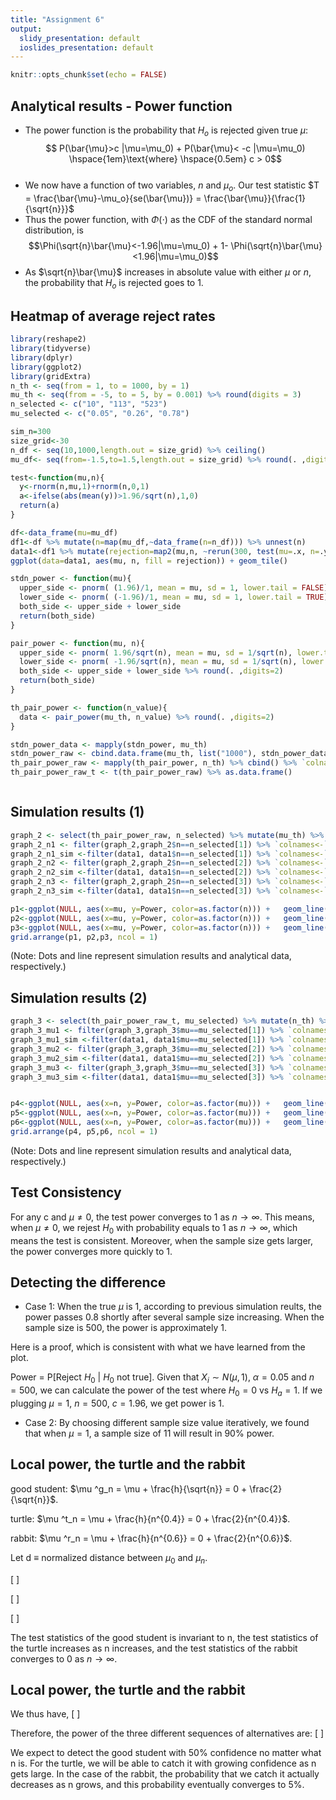 ```yaml
---
title: "Assignment 6"
output:
  slidy_presentation: default
  ioslides_presentation: default
---
```


```r
knitr::opts_chunk$set(echo = FALSE)
```

## Analytical results - Power function

- The power function is the probability that $H_o$ is rejected given true $\mu$:
$$ P(\bar{\mu}>c |\mu=\mu_0) + P(\bar{\mu}< -c |\mu=\mu_0) \hspace{1em}\text{where} \hspace{0.5em} c > 0$$  
- We now have a function of two variables, $n$ and $\mu_o$. Our test statistic $T = \frac{\bar{\mu}-\mu_o}{se(\bar{\mu})} = \frac{\bar{\mu}}{\frac{1}{\sqrt{n}}}$  
- Thus the power function, with $\Phi(\cdot)$ as the CDF of the standard normal distribution, is
$$\Phi(\sqrt{n}\bar{\mu}<-1.96|\mu=\mu_0) + 1- \Phi(\sqrt{n}\bar{\mu}<1.96|\mu=\mu_0)$$
- As $\sqrt{n}\bar{\mu}$ increases in absolute value with either $\mu$ or $n$, the probability that $H_o$ is rejected goes to 1.  


## Heatmap of average reject rates 

```r
library(reshape2)
library(tidyverse)
library(dplyr)
library(ggplot2)
library(gridExtra)
n_th <- seq(from = 1, to = 1000, by = 1)
mu_th <- seq(from = -5, to = 5, by = 0.001) %>% round(digits = 3)
n_selected <- c("10", "113", "523")
mu_selected <- c("0.05", "0.26", "0.78")

sim_n=300
size_grid<-30
n_df <- seq(10,1000,length.out = size_grid) %>% ceiling()
mu_df<- seq(from=-1.5,to=1.5,length.out = size_grid) %>% round(. ,digits=2)

test<-function(mu,n){
  y<-rnorm(n,mu,1)+rnorm(n,0,1)
  a<-ifelse(abs(mean(y))>1.96/sqrt(n),1,0)
  return(a)
}

df<-data_frame(mu=mu_df)
df1<-df %>% mutate(n=map(mu_df,~data_frame(n=n_df))) %>% unnest(n)
data1<-df1 %>% mutate(rejection=map2(mu,n, ~rerun(300, test(mu=.x, n=.y)) %>% unlist %>% mean) %>% as.numeric)
ggplot(data=data1, aes(mu, n, fill = rejection)) + geom_tile() 

stdn_power <- function(mu){
  upper_side <- pnorm( (1.96)/1, mean = mu, sd = 1, lower.tail = FALSE)
  lower_side <- pnorm( (-1.96)/1, mean = mu, sd = 1, lower.tail = TRUE)
  both_side <- upper_side + lower_side
  return(both_side)
}

pair_power <- function(mu, n){
  upper_side <- pnorm( 1.96/sqrt(n), mean = mu, sd = 1/sqrt(n), lower.tail = FALSE)
  lower_side <- pnorm( -1.96/sqrt(n), mean = mu, sd = 1/sqrt(n), lower.tail = TRUE)
  both_side <- upper_side + lower_side %>% round(. ,digits=2)
  return(both_side)
}

th_pair_power <- function(n_value){
  data <- pair_power(mu_th, n_value) %>% round(. ,digits=2)
}

stdn_power_data <- mapply(stdn_power, mu_th)
stdn_power_raw <- cbind.data.frame(mu_th, list("1000"), stdn_power_data) %>% `colnames<-`(c("mu","n","Power"))
th_pair_power_raw <- mapply(th_pair_power, n_th) %>% cbind() %>% `colnames<-`(n_th) %>% `rownames<-`(mu_th) %>% as.data.frame()
th_pair_power_raw_t <- t(th_pair_power_raw) %>% as.data.frame()



```

## Simulation results (1)
```r
graph_2 <- select(th_pair_power_raw, n_selected) %>% mutate(mu_th) %>% melt(measure.vars = n_selected) %>% `colnames<-`(c("mu", "n", "Power")) %>% rbind(stdn_power_raw)
graph_2_n1 <- filter(graph_2,graph_2$n==n_selected[1]) %>% `colnames<-`(c("mu","n", "Power")) %>% as.data.frame()
graph_2_n1_sim <-filter(data1, data1$n==n_selected[1]) %>% `colnames<-`(c("mu","n", "Power")) %>% as.data.frame()
graph_2_n2 <- filter(graph_2,graph_2$n==n_selected[2]) %>% `colnames<-`(c("mu","n", "Power")) %>% as.data.frame()
graph_2_n2_sim <-filter(data1, data1$n==n_selected[2]) %>% `colnames<-`(c("mu","n", "Power")) %>% as.data.frame()
graph_2_n3 <- filter(graph_2,graph_2$n==n_selected[3]) %>% `colnames<-`(c("mu","n", "Power")) %>% as.data.frame()
graph_2_n3_sim <-filter(data1, data1$n==n_selected[3]) %>% `colnames<-`(c("mu","n", "Power")) %>% as.data.frame()

p1<-ggplot(NULL, aes(x=mu, y=Power, color=as.factor(n))) +   geom_line(data = graph_2_n1) +geom_point(data = graph_2_n1_sim) +xlim(-1, 1)
p2<-ggplot(NULL, aes(x=mu, y=Power, color=as.factor(n))) +   geom_line(data = graph_2_n2) +geom_point(data = graph_2_n2_sim) + xlim(-1, 1)
p3<-ggplot(NULL, aes(x=mu, y=Power, color=as.factor(n))) +   geom_line(data = graph_2_n3) +geom_point(data = graph_2_n3_sim) + xlim(-1, 1)
grid.arrange(p1, p2,p3, ncol = 1)
```

(Note: Dots and line represent simulation results and analytical data, respectively.)

## Simulation results (2)

```r
graph_3 <- select(th_pair_power_raw_t, mu_selected) %>% mutate(n_th) %>% melt(measure.vars = mu_selected) %>% `colnames<-`(c("n", "mu", "Power"))
graph_3_mu1 <- filter(graph_3,graph_3$mu==mu_selected[1]) %>% `colnames<-`(c("n","mu", "Power")) %>% as.data.frame()
graph_3_mu1_sim <-filter(data1, data1$mu==mu_selected[1]) %>% `colnames<-`(c("mu","n", "Power")) %>% as.data.frame()
graph_3_mu2 <- filter(graph_3,graph_3$mu==mu_selected[2]) %>% `colnames<-`(c("n","mu", "Power")) %>% as.data.frame()
graph_3_mu2_sim <-filter(data1, data1$mu==mu_selected[2]) %>% `colnames<-`(c("mu","n", "Power")) %>% as.data.frame()
graph_3_mu3 <- filter(graph_3,graph_3$mu==mu_selected[3]) %>% `colnames<-`(c("n","mu", "Power")) %>% as.data.frame()
graph_3_mu3_sim <-filter(data1, data1$mu==mu_selected[3]) %>% `colnames<-`(c("mu","n", "Power")) %>% as.data.frame()


p4<-ggplot(NULL, aes(x=n, y=Power, color=as.factor(mu))) +   geom_line(data = graph_3_mu1) +geom_point(data = graph_3_mu1_sim) + xlim(0, 1000)
p5<-ggplot(NULL, aes(x=n, y=Power, color=as.factor(mu))) +   geom_line(data = graph_3_mu2) +geom_point(data = graph_3_mu2_sim) + xlim(0, 1000)
p6<-ggplot(NULL, aes(x=n, y=Power, color=as.factor(mu))) +   geom_line(data = graph_3_mu3) +geom_point(data = graph_3_mu3_sim) + xlim(0, 1000)
grid.arrange(p4, p5,p6, ncol = 1)
```

(Note: Dots and line represent simulation results and analytical data, respectively.)

## Test Consistency

For any c and $\mu \neq 0$, the test power converges to 1 as $n \to \infty$. This means, when $\mu \neq 0$, we rejest $H_0$ with probability equals to 1 as  $n \to \infty$, which means the test is consistent. Moreover, when the sample size gets larger, the power converges more quickly to 1. 

## Detecting the difference

- Case 1: When the true $\mu$ is $1$, according to previous simulation reults, the power passes $0.8$ shortly after several sample size increasing. When the sample size is $500$, the power is approximately $1$.

Here is a proof, which is consistent with what we have learned from the plot.

Power = P[Reject $H_0$ $|$ $H_0$ not true]. Given that $X_i \sim N(\mu,1)$, $\alpha=0.05$ and $n=500$, we can calculate the power of the test where $H_0=0$ vs $H_a=1$.
	\begin{align*}
    	Power &= Pr \bigg[\frac{\bar{x}-0}{\sqrt{1/n} } >c | \mu \bigg] + Pr \bigg[\frac{\bar{x}-0}{\sqrt{1/n} } <-c | \mu \bigg]\\
         &= Pr \bigg[\frac{\bar{x}-\mu}{\sqrt{1/n} } > c-\frac{\mu}{\sqrt{1/n}} \bigg] + Pr \bigg[\frac{\bar{x}-\mu}{\sqrt{1/n} } <-c-\frac{\mu}{\sqrt{1/n}} \bigg]\\
        \text{Since} \frac{\bar{x}-\mu}{\sqrt{1/n}} \sim N(0,1). \text{Thus}:\\
       Power &= 1-\Phi \bigg({c-\frac{\mu}{\sqrt{1/n}}} \bigg) + \Phi \bigg({-c-\frac{\mu}{\sqrt{1/n}}} \bigg)
    \end{align*}
If we plugging $\mu=1$, $n=500$, $c=1.96$, we get power is $1$.

- Case 2: By choosing different sample size value iteratively, we found that when $\mu=1$, a sample size of $11$ will result in 90% power. 

## Local power, the turtle and the rabbit

good student: $\mu ^g_n = \mu + \frac{h}{\sqrt{n}} = 0 + \frac{2}{\sqrt{n}}$.

turtle: $\mu ^t_n = \mu + \frac{h}{n^{0.4}} = 0 + \frac{2}{n^{0.4}}$.

rabbit: $\mu ^r_n = \mu + \frac{h}{n^{0.6}} = 0 + \frac{2}{n^{0.6}}$.

Let d $\equiv$ normalized distance between $\mu_0$ and $\mu_n$. 

\[
\begin{eqnarray}
T &=\frac{\hat {\mu}-\mu_n}{s(\hat{\mu})} &+ \frac{\hat {\mu_n}-\mu_0}{s(\hat{\mu})}\\
  &=\frac{\hat {\mu}-(0+d)}{s(\hat{\mu})} &+ \frac{\sqrt{n}\mu_n}{\sqrt{\hat{V_{\mu}}}}\\
\end{eqnarray}
\]

\[
\begin{eqnarray}
T^g&=\frac{\hat {\mu}}{s(\hat{\mu})} &- \frac{d}{s(\hat{\mu})} + \frac{2}{\sqrt{\hat{V_{\mu}}}}\\ 
T^t&=\frac{\hat {\mu}}{s(\hat{\mu})} &- \frac{d}{s(\hat{\mu})} + n^{0.1} \frac{2}{\sqrt{\hat{V_{\mu}}}}\\ 
T^r&=\frac{\hat {\mu}}{s(\hat{\mu})} &- \frac{d}{s(\hat{\mu})} + n^{-0.1} \frac{2}{\sqrt{\hat{V_{\mu}}}}\\
\end{eqnarray}
\]

\[
\begin{eqnarray}
T^g&=Z&-o_p(1)+\frac{2}{\sqrt{V_{\mu}}}\\ 
T^t&=Z&-o_p(1)+n^{0.1}\frac{2}{\sqrt{V_{\mu}}}\\ 
T^r&=Z&-o_p(1)+n^{-0.1}\frac{2}{\sqrt{V_{\mu}}}
\end{eqnarray}
\]


The test statistics of the good student is invariant to n, the test statistics of the turtle increases as n increases, and the test statistics of the rabbit converges to 0 as $n \to \infty$. 

## Local power, the turtle and the rabbit
We thus have, 
\[
\begin{eqnarray}
T^g &= Z&+2-o_p(1)\\
T^t &= Z&+2n^{0.1}-o_p(1)\\
T^r &= Z&+o_p(1)-o_p(1)
\end{eqnarray}
\]
              
Therefore, the power of the three different sequences of alternatives are: 
\[
\begin{eqnarray}
\pi(\mu_n^g) &= Pr(\lvert T^g \rvert > c \lvert \mu^g_n) &= Pr(\lvert Z+2 \rvert > c) = 1-\Phi(c-2)+\Phi(-2-c) \thickapprox 0.5\\
\pi(\mu_n^t) &= Pr(\lvert T^t \rvert > c \lvert \mu^t_n) &= Pr(\lvert Z+2n^{0.1} \rvert > c) \to 1, n\to \infty\\
\pi(\mu_n^r) &= Pr(\lvert T^r \rvert > c \lvert \mu^r_n) &= Pr(\lvert Z \rvert > c) = 1-\Phi(c)+\Phi(-c) =0.05
\end{eqnarray}
\]

We expect to detect the good student with 50% confidence no matter what n is. For the turtle, we will be able to catch it with growing confidence as n gets large. In the case of the rabbit, the probability that we catch it actually decreases as n grows, and this probability eventually converges to 5%. 












